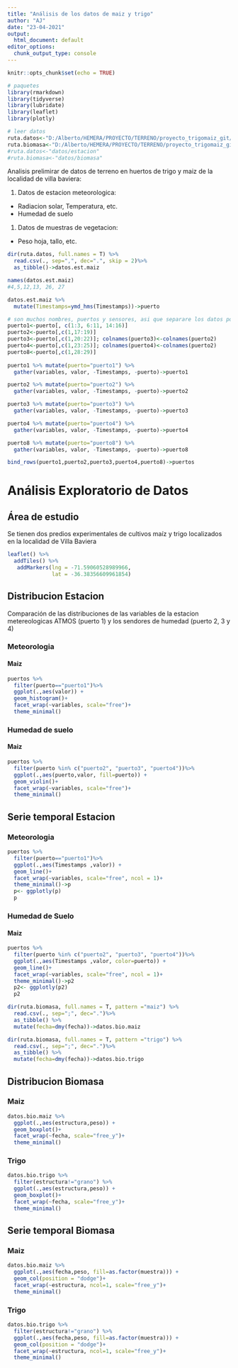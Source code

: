 ```yaml
---
title: "Análisis de los datos de maiz y trigo"
author: "AJ"
date: "23-04-2021"
output:
  html_document: default
editor_options:
  chunk_output_type: console
---
```


```r
knitr::opts_chunk$set(echo = TRUE)

# paquetes
library(rmarkdown)
library(tidyverse)
library(lubridate)
library(leaflet)
library(plotly)

# leer datos
ruta.datos<-"D:/Alberto/HEMERA/PROYECTO/TERRENO/proyecto_trigomaiz_git/datos/estacion"
ruta.biomasa<-"D:/Alberto/HEMERA/PROYECTO/TERRENO/proyecto_trigomaiz_git/datos/biomasa"
#ruta.datos<-"datos/estacion"
#ruta.biomasa<-"datos/biomasa"

```


Analisis prelimirar de datos de terreno en huertos de trigo y maiz de la localidad de villa baviera:

1. Datos de estacion meteorologica:
+ Radiacion solar, Temperatura, etc.
+ Humedad de suelo

1. Datos de muestras de vegetacion: 
+ Peso hoja, tallo, etc.


```r
dir(ruta.datos, full.names = T) %>%
  read.csv(., sep=",", dec=".", skip = 2)%>%
  as_tibble()->datos.est.maiz

names(datos.est.maiz)
#4,5,12,13, 26, 27

datos.est.maiz %>% 
  mutate(Timestamps=ymd_hms(Timestamps))->puerto

# son muchos nombres, puertos y sensores, asi que separare los datos por puerto
puerto1<-puerto[, c(1:3, 6:11, 14:16)]  
puerto2<-puerto[,c(1,17:19)]  
puerto3<-puerto[,c(1,20:22)]; colnames(puerto3)<-colnames(puerto2) 
puerto4<-puerto[,c(1,23:25)]; colnames(puerto4)<-colnames(puerto2)  
puerto8<-puerto[,c(1,28:29)] 
  
puerto1 %>% mutate(puerto="puerto1") %>%
  gather(variables, valor, -Timestamps, -puerto)->puerto1

puerto2 %>% mutate(puerto="puerto2") %>%
  gather(variables, valor, -Timestamps, -puerto)->puerto2

puerto3 %>% mutate(puerto="puerto3") %>%
  gather(variables, valor, -Timestamps, -puerto)->puerto3

puerto4 %>% mutate(puerto="puerto4") %>%
  gather(variables, valor, -Timestamps, -puerto)->puerto4

puerto8 %>% mutate(puerto="puerto8") %>%
  gather(variables, valor, -Timestamps, -puerto)->puerto8

bind_rows(puerto1,puerto2,puerto3,puerto4,puerto8)->puertos

```
# Análisis Exploratorio de Datos {.tabset}
## Área de estudio {.tabset}

Se tienen dos predios experimentales de cultivos maíz y trigo localizados en la localidad de Villa Baviera

```r
leaflet() %>%
  addTiles() %>%
   addMarkers(lng = -71.59060528989966,
              lat = -36.38356609961854) 
```


## Distribucion Estacion {.tabset}

Comparación de las distribuciones de las variables de la estacion metereologicas ATMOS (puerto 1) y los sendores de humedad (puerto 2, 3 y 4)

### Meteorologia

#### Maiz
```r
puertos %>% 
  filter(puerto=="puerto1")%>%
  ggplot(.,aes(valor)) + 
  geom_histogram()+
  facet_wrap(~variables, scale="free")+
  theme_minimal()
```

### Humedad de suelo

#### Maiz
```r
puertos %>% 
  filter(puerto %in% c("puerto2", "puerto3", "puerto4"))%>%
  ggplot(.,aes(puerto,valor, fill=puerto)) + 
  geom_violin()+
  facet_wrap(~variables, scale="free")+
  theme_minimal()

```



## Serie temporal Estacion {.tabset}

### Meteorologia

```r
puertos %>% 
  filter(puerto=="puerto1")%>%
  ggplot(.,aes(Timestamps ,valor)) + 
  geom_line()+
  facet_wrap(~variables, scale="free", ncol = 1)+
  theme_minimal()->p
  p<- ggplotly(p)
  p

```

### Humedad de Suelo

#### Maiz
```r
puertos %>% 
  filter(puerto %in% c("puerto2", "puerto3", "puerto4"))%>%
  ggplot(.,aes(Timestamps ,valor, color=puerto)) + 
  geom_line()+
  facet_wrap(~variables, scale="free", ncol = 1)+
  theme_minimal()->p2
  p2<- ggplotly(p2)
  p2

```



```r
dir(ruta.biomasa, full.names = T, pattern ="maiz") %>%
  read.csv(., sep=";", dec=".")%>%
  as_tibble() %>%
  mutate(fecha=dmy(fecha))->datos.bio.maiz

dir(ruta.biomasa, full.names = T, pattern ="trigo") %>%
  read.csv(., sep=";", dec=".")%>%
  as_tibble() %>%
  mutate(fecha=dmy(fecha))->datos.bio.trigo
```


## Distribucion Biomasa {.tabset}

### Maiz
```r
datos.bio.maiz %>%
  ggplot(.,aes(estructura,peso)) + 
  geom_boxplot()+
  facet_wrap(~fecha, scale="free_y")+
  theme_minimal()
```

### Trigo
```r
datos.bio.trigo %>%
  filter(estructura!="grano") %>%
  ggplot(.,aes(estructura,peso)) + 
  geom_boxplot()+
  facet_wrap(~fecha, scale="free_y")+
  theme_minimal()
```


## Serie temporal Biomasa {.tabset}

### Maiz
```r
datos.bio.maiz %>%
  ggplot(.,aes(fecha,peso, fill=as.factor(muestra))) + 
  geom_col(position = "dodge")+
  facet_wrap(~estructura, ncol=1, scale="free_y")+
  theme_minimal()

```

### Trigo
```r
datos.bio.trigo %>%
  filter(estructura!="grano") %>%
  ggplot(.,aes(fecha,peso, fill=as.factor(muestra))) + 
  geom_col(position = "dodge")+
  facet_wrap(~estructura, ncol=1, scale="free_y")+
  theme_minimal()
```
